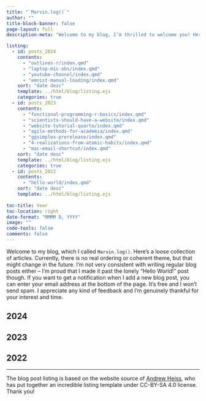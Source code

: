 ```yaml
---
title: "`Marvin.log()`"
author: ""
title-block-banner: false
page-layout: full
description-meta: "Welcome to my blog, I’m thrilled to welcome you! Here, you will find a collection of articles on a wide variety of topics. Take a look around and let me know what you think!"

listing:
  - id: posts_2024
    contents:
      - "outlines-r/index.qmd"
      - "laptop-mic-obs/index.qmd"
      - "youtube-channel/index.qmd"
      - "emnist-manual-loading/index.qmd"
    sort: "date desc"
    template: ../html/blog/listing.ejs
    categories: true
  - id: posts_2023
    contents: 
      - "functional-programming-r-basics/index.qmd"
      - "scientists-should-have-a-website/index.qmd"
      - "website-tutorial-quarto/index.qmd"
      - "agile-methods-for-academia/index.qmd"
      - "ggsimplex-prerelease/index.qmd"
      - "4-realizations-from-atomic-habits/index.qmd"
      - "mac-email-shortcut/index.qmd"
    sort: "date desc"
    template: ../html/blog/listing.ejs
    categories: true
  - id: posts_2022
    contents: 
      - "hello-world/index.qmd"
    sort: "date desc"
    template: ../html/blog/listing.ejs
    
toc-title: Year
toc-location: right
date-format: "MMMM D, YYYY"
image: ""
code-tools: false
comments: false
---
```


Welcome to my blog, which I called `Marvin.log()`. Here's a loose collection of articles. Currently, there is no real ordering or coherent theme, but that might change in the future. I'm not very consistent with writing regular blog posts either -- I'm proud that I made it past the lonely "Hello World!" post though. If you want to get a notification when I add a new blog post, you can enter your email address at the bottom of the page. It's free and I won't send spam. I appreciate any kind of feedback and I'm genuinely thankful for your interest and time.

## 2024

:::{#posts_2024}
:::

## 2023

:::{#posts_2023}
:::

## 2022

:::{#posts_2022}
:::

---

The blog post listing is based on the website source of [Andrew Heiss](https://www.andrewheiss.com/), who has put together an incredible listing template under CC-BY-SA 4.0 license. Thank you!
